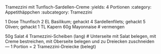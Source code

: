 Tramezzini mit Tunfisch-Sardellen-Creme
:yields: 4 Portionen
:category: Appetithäppchen
:subcategory: Tramezzini

1 Dose Thunfisch
2 EL Basilikum; gehackt
4 Sardellenfilets; gehackt
5 Oliven; gehackt
1 TL Kapern
60g Mayonnaise
# vermengen

50g Salat
4 Tramezzini-Scheiben (lang)
# Unterseite mit Salat belegen, mit Creme bestreichen, mit Oberseite belegen und zu Dreiecken zuschneiden
---
1 Portion = 2 Tramezzini-Dreiecke (belegt)
